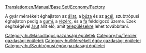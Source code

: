 [[Translation:en/Manual/Base Set/Economy/Factory]]

{{hu/Gazdasági épületek|név=Gyár
|kép=Factory.png
|caption=Mérsékelt égövi
|image2=Tropic Factory.png
|caption2=Szubtrópusi
|klíma=[[hu/Manual/Éghajlatok#Mérsékelt|mérsékelt]], [[hu/Manual/Éghajlatok#Szubtrópusi|szubtrópusi]].
|elfogad=csak mérsékelt éghajlaton:[[hu/Manual/Base Set/Economy/Állat|állatot]], [[hu/Manual/Base Set/Economy/Búza|búzát]] és [[hu/Manual/Base Set/Economy/Acél|acélt]];<br/>csak szubtrópusi éghajlaton: [[hu/Manual/Base Set/Economy/Gumi|gumit]], [[hu/Manual/Base Set/Economy/Rézérc|rézércet]], [[hu/Manual/Base Set/Economy/Fa|fát]].
|előállít=[[hu/Manual/Base Set/Economy/Áru|árut]].
|megjegyzés= nincs jelen a [[hu/Manual/Éghajlatok#Szubarktikus|szubarktikus]] éghajlaton és [[hu/Manual/Éghajlatok#Játékvilág|Játékvilágban]].
}}
A gyár mérsékelt éghajlaton az [[hu/Manual/Base Set/Economy/Állat|állat]], a [[hu/Manual/Base Set/Economy/Búza|búza]] és az [[hu/Manual/Base Set/Economy/Acél|acél]], szubtrópusi éghajlaton pedig a [[hu/Manual/Base Set/Economy/Gumi|gumi]], a [[hu/Manual/Base Set/Economy/Rézérc|rézérc]], és a [[hu/Manual/Base Set/Economy/Fa|fa]] feldolgozó üzeme. Ezek segítségével [[hu/Manual/Base Set/Economy/Áru|árut]] állít elő, amit [[hu/Manual/Települések|településekre]] lehet továbbítani.

{{hu/Navbox Gazdasági épületek}}

[[Category:hu/Másodlagos gazdasági épületek]]
[[Category:hu/Tercier gazdasági épületek]]
[[Category:hu/Mérsékelt égöv gazdasági épületei]]
[[Category:hu/Szubtrópusi égöv gazdasági épületei]]